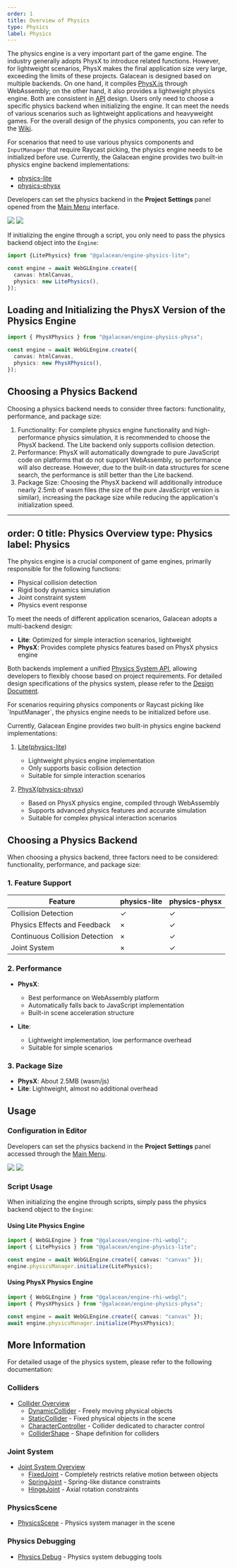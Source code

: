 ```yaml
---
order: 1
title: Overview of Physics
type: Physics
label: Physics
---
```


The physics engine is a very important part of the game engine. The industry generally adopts PhysX to introduce related functions. However, for lightweight scenarios, PhysX makes the final application size very large, exceeding the limits of these projects. Galacean is designed based on multiple backends. On one hand, it compiles [PhysX.js](https://github.com/galacean/physX.js) through WebAssembly; on the other hand, it also provides a lightweight physics engine. Both are consistent in [API](https://github.com/galacean/engine/tree/main/packages/design/src/physics) design. Users only need to choose a specific physics backend when initializing the engine. It can meet the needs of various scenarios such as lightweight applications and heavyweight games. For the overall design of the physics components, you can refer to the [Wiki](https://github.com/galacean/engine/wiki/Physical-system-design).

For scenarios that need to use various physics components and `InputManager` that require Raycast picking, the physics engine needs to be initialized before use. Currently, the Galacean engine provides two built-in physics engine backend implementations:

 - [physics-lite](https://github.com/galacean/engine/tree/main/packages/physics-lite)
 - [physics-physx](https://github.com/galacean/engine/tree/main/packages/physics-physx)

Developers can set the physics backend in the **Project Settings** panel opened from the [Main Menu](/en/docs/interface/menu) interface.

<Image src="https://mdn.alipayobjects.com/huamei_3zduhr/afts/img/A*LO_FRIsaIzIAAAAAAAAAAAAADsJ_AQ/original" />
<Image src="https://mdn.alipayobjects.com/huamei_3zduhr/afts/img/A*ZvWdQqEfIKoAAAAAAAAAAAAADsJ_AQ/original" />

If initializing the engine through a script, you only need to pass the physics backend object into the `Engine`:

```typescript
import {LitePhysics} from "@galacean/engine-physics-lite";

const engine = await WebGLEngine.create({
  canvas: htmlCanvas,
  physics: new LitePhysics(),
});
```

## Loading and Initializing the PhysX Version of the Physics Engine

```typescript
import { PhysXPhysics } from "@galacean/engine-physics-physx";

const engine = await WebGLEngine.create({
  canvas: htmlCanvas,
  physics: new PhysXPhysics(),
});
```

## Choosing a Physics Backend
Choosing a physics backend needs to consider three factors: functionality, performance, and package size:
1. Functionality: For complete physics engine functionality and high-performance physics simulation, it is recommended to choose the PhysX backend. The Lite backend only supports collision detection.
2. Performance: PhysX will automatically downgrade to pure JavaScript code on platforms that do not support WebAssembly, so performance will also decrease. However, due to the built-in data structures for scene search, the performance is still better than the Lite backend.
3. Package Size: Choosing the PhysX backend will additionally introduce nearly 2.5mb of wasm files (the size of the pure JavaScript version is similar), increasing the package size while reducing the application's initialization speed.

---
order: 0
title: Physics Overview
type: Physics
label: Physics
---

The physics engine is a crucial component of game engines, primarily responsible for the following functions:
- Physical collision detection
- Rigid body dynamics simulation  
- Joint constraint system
- Physics event response

To meet the needs of different application scenarios, Galacean adopts a multi-backend design:

- **Lite**: Optimized for simple interaction scenarios, lightweight
- **PhysX**: Provides complete physics features based on PhysX physics engine

Both backends implement a unified [Physics System API](https://github.com/galacean/engine/tree/main/packages/design/src/physics), allowing developers to flexibly choose based on project requirements. For detailed design specifications of the physics system, please refer to the [Design Document](https://github.com/galacean/engine/wiki/Physical-system-design).

<Callout type="info">
For scenarios requiring physics components or Raycast picking like `InputManager`, the physics engine needs to be initialized before use.
</Callout>

Currently, Galacean Engine provides two built-in physics engine backend implementations:

1. [Lite](/apis/physics-lite)([physics-lite](https://github.com/galacean/engine/tree/main/packages/physics-lite))
   - Lightweight physics engine implementation
   - Only supports basic collision detection
   - Suitable for simple interaction scenarios

2. [PhysX](/apis/physics-physx)([physics-physx](https://github.com/galacean/engine/tree/main/packages/physics-physx))
   - Based on PhysX physics engine, compiled through WebAssembly
   - Supports advanced physics features and accurate simulation
   - Suitable for complex physical interaction scenarios

## Choosing a Physics Backend

When choosing a physics backend, three factors need to be considered: functionality, performance, and package size:

### 1. Feature Support

| Feature | physics-lite | physics-physx |
|---------|-------------|---------------|
| Collision Detection | ✓ | ✓ |
| Physics Effects and Feedback | × | ✓ |
| Continuous Collision Detection | × | ✓ |
| Joint System | × | ✓ |

### 2. Performance
- **PhysX**: 
  - Best performance on WebAssembly platform
  - Automatically falls back to JavaScript implementation
  - Built-in scene acceleration structure
  
- **Lite**: 
  - Lightweight implementation, low performance overhead
  - Suitable for simple scenarios

### 3. Package Size
- **PhysX**: About 2.5MB (wasm/js)
- **Lite**: Lightweight, almost no additional overhead

## Usage

### Configuration in Editor

Developers can set the physics backend in the **Project Settings** panel accessed through the [Main Menu](/docs/interface/menu).

<Image src="https://mdn.alipayobjects.com/huamei_3zduhr/afts/img/A*LO_FRIsaIzIAAAAAAAAAAAAADsJ_AQ/original" />
<Image src="https://mdn.alipayobjects.com/huamei_3zduhr/afts/img/A*ZvWdQqEfIKoAAAAAAAAAAAAADsJ_AQ/original" />

### Script Usage

When initializing the engine through scripts, simply pass the physics backend object to the `Engine`:

#### Using Lite Physics Engine
```typescript
import { WebGLEngine } from "@galacean/engine-rhi-webgl";
import { LitePhysics } from "@galacean/engine-physics-lite";

const engine = await WebGLEngine.create({ canvas: "canvas" });
engine.physicsManager.initialize(LitePhysics);
```

#### Using PhysX Physics Engine
```typescript
import { WebGLEngine } from "@galacean/engine-rhi-webgl";
import { PhysXPhysics } from "@galacean/engine-physics-physx";

const engine = await WebGLEngine.create({ canvas: "canvas" });
await engine.physicsManager.initialize(PhysXPhysics);
```

## More Information

For detailed usage of the physics system, please refer to the following documentation:

### Colliders
- [Collider Overview](/docs/physics/collider/overview)
  - [DynamicCollider](/docs/physics/collider/dynamicCollider) - Freely moving physical objects
  - [StaticCollider](/docs/physics/collider/staticCollider) - Fixed physical objects in the scene
  - [CharacterController](/docs/physics/collider/characterController) - Collider dedicated to character control
  - [ColliderShape](/docs/physics/collider/colliderShape) - Shape definition for colliders

### Joint System
- [Joint System Overview](/docs/physics/joint/overview)
  - [FixedJoint](/docs/physics/joint/fixedJoint) - Completely restricts relative motion between objects
  - [SpringJoint](/docs/physics/joint/springJoint) - Spring-like distance constraints
  - [HingeJoint](/docs/physics/joint/hingeJoint) - Axial rotation constraints

### PhysicsScene
- [PhysicsScene](/docs/physics/manager) - Physics system manager in the scene


### Physics Debugging
- [Physics Debug](/docs/physics/debug) - Physics system debugging tools
